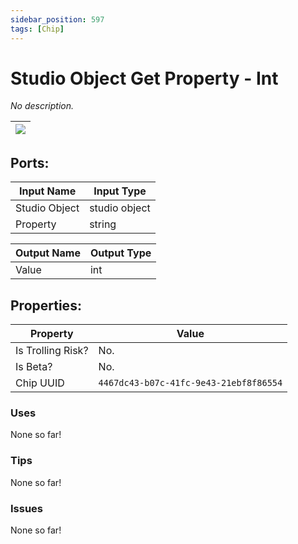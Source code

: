 ```yaml
---
sidebar_position: 597
tags: [Chip]
---
```


# Studio Object Get Property - Int


*No description.*

| ![](https://images-ext-2.discordapp.net/external/MPmIaQzlEPmgGWlgi-WxBBXt0Bjv_zWPkg1y1f_sy3s/https/www.recroomcircuits.com/image/circuit/absolute-value?width=206&height=108) |
|-----|

## Ports:

| Input Name | Input Type |
|-----------|-----------|
| Studio Object | studio object |
| Property | string |

| Output Name | Output Type |
|-----------|-----------|
| Value | int |

## Properties:

| Property  | Value |
|-------------------|-----------|
| Is Trolling Risk? | No. |
| Is Beta? | No. |
| Chip UUID | `4467dc43-b07c-41fc-9e43-21ebf8f86554` |

### Uses

None so far!

### Tips

None so far!

### Issues

None so far!